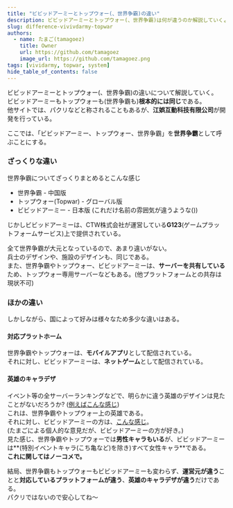 ```yaml
---
title: "ビビッドアーミーとトップウォー(、世界争霸)の違い"
description: ビビッドアーミーとトップウォー(、世界争霸)は何が違うのか解説していくよ!
slug: difference-vivivdarmy-topwar
authors:
  - name: たまご(tamagoez)
    title: Owner
    url: https://github.com/tamagoez
    image_url: https://github.com/tamagoez.png
tags: [vividarmy, topwar, system]
hide_table_of_contents: false
---
```


ビビッドアーミーとトップウォー(、世界争霸)の違いについて解説していく。  
ビビッドアーミーもトップウォーも(世界争霸も)**根本的には同じ**である。  
他サイトでは、パクリなどと称されることもあるが、**江娯互動科技有限公司**が開発を行っている。

<!--truncate-->

ここでは、「ビビッドアーミー、トップウォー、世界争霸」を**世界争霸**として呼ぶことにする。  

### ざっくりな違い
世界争霸についてざっくりまとめるとこんな感じ

 - 世界争霸 - 中国版
 - トップウォー(Topwar) - グローバル版
 - ビビッドアーミー - 日本版 (これだけ名前の雰囲気が違うような())

じかしビビッドアーミーは、CTW株式会社が運営している**G123**(ゲームプラットフォームサービス)上で提供されている。  

全て世界争霸が大元となっているので、あまり違いがない。  
兵士のデザインや、施設のデザインも、同じである。  
また、世界争霸やトップウォー、ビビッドアーミーは、**サーバーを共有している**ため、トップウォー専用サーバーなどもある。(他プラットフォームとの共存は現状不可)

### ほかの違い
しかしながら、国によって好みは様々なため多少な違いはある。

#### 対応プラットホーム
世界争霸やトップウォーは、**モバイルアプリ**として配信されている。  
それに対し、ビビッドアーミーは、**ネットゲーム**として配信されている。

#### 英雄のキャラデザ
イベント等の全サーバーランキングなどで、明らかに違う英雄のデザインは見たことがないだろうか? ([例えばこんな感じ](https://www.google.com/search?q=%E4%B8%96%E7%95%8C%E4%BA%89%E9%9C%B8+%E8%8B%B1%E9%9B%84))  
これは、世界争霸やトップウォー上の英雄である。  
それに対し、ビビッドアーミーの方は、[こんな感じ](https://www.google.com/search?q=%E3%83%93%E3%83%93%E3%83%83%E3%83%89%E3%82%A2%E3%83%BC%E3%83%9F%E3%83%BC+%E8%8B%B1%E9%9B%84)。  
(たまごによる個人的な意見だが、ビビッドアーミーの方が好き。)  
見た感じ、世界争霸やトップウォーでは**男性キャラもいる**が、ビビッドアーミーは**(特別イベントキャラ(こち亀など)を除き)すべて女性キャラ**である。  
**これに関してはノーコメで。**

結局、世界争霸もトップウォーもビビッドアーミーも変わらず、**運営元が違う**ことと**対応しているプラットフォームが違う**、**英雄のキャラデザが違う**だけである。  
パクリではないので安心してね～
